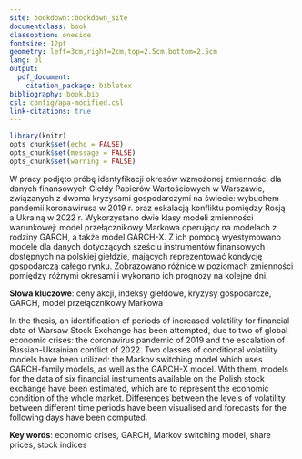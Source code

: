 ```yaml
--- 
site: bookdown::bookdown_site
documentclass: book
classoption: oneside
fontsize: 12pt
geometry: left=3cm,right=2cm,top=2.5cm,bottom=2.5cm
lang: pl
output:
  pdf_document:
    citation_package: biblatex
bibliography: book.bib
csl: config/apa-modified.csl
link-citations: true
---
```


```r
library(knitr)
opts_chunk$set(echo = FALSE)
opts_chunk$set(message = FALSE)
opts_chunk$set(warning = FALSE)
```

```{=latex}
\pagestyle{fancy}
\fancyhf{}
\renewcommand*{\tablename}{Tabela}
\thispagestyle{empty}
\fancyhead[RO]{\thepage}

\maketitle

\thispagestyle{empty}
\fancyhead[LO]{\textbf{\small{}}}
\renewcommand{\headrulewidth}{0.0pt}
```

\newpage

```{=latex}
\thispagestyle{empty}
\fancyhead[LO]{\textbf{\small{}}}
\renewcommand{\headrulewidth}{0.0pt}

\begin{center}
\textbf{STRESZCZENIE}
\end{center}

\vspace{30pt}
```

W pracy podjęto próbę identyfikacji okresów wzmożonej zmienności dla danych finansowych Giełdy Papierów Wartościowych w Warszawie,
związanych z dwoma kryzysami gospodarczymi na&nbsp;świecie: wybuchem pandemii koronawirusa w 2019 r. oraz eskalacją konfliktu pomiędzy Rosją a&nbsp;Ukrainą w 2022 r.
Wykorzystano dwie klasy modeli zmienności warunkowej: model przełącznikowy Markowa operujący na&nbsp;modelach z rodziny GARCH, a także model GARCH-X.
Z ich pomocą wyestymowano modele dla danych dotyczących sześciu instrumentów finansowych dostępnych na&nbsp;polskiej giełdzie, mających reprezentować kondycję gospodarczą całego rynku.
Zobrazowano różnice w poziomach zmienności pomiędzy różnymi okresami i wykonano ich prognozy na&nbsp;kolejne dni.

**Słowa kluczowe**: ceny akcji, indeksy giełdowe, kryzysy gospodarcze, GARCH, model przełącznikowy Markowa

```{=latex}
\vspace{40pt}

\begin{center}
\textbf{ABSTRACT}
\end{center}

\vspace{30pt}
```

In the thesis, an identification of periods of increased volatility for financial data of Warsaw Stock Exchange has been attempted,
due to two of global economic crises: the coronavirus pandemic of 2019 and the escalation of Russian-Ukrainian conflict of 2022.
Two classes of conditional volatility models have been utilized: the Markov switching model which uses GARCH-family models, as well as the GARCH-X model.
With them, models for the data of six financial instruments available on the Polish stock exchange have been estimated, which are to represent the economic condition of the whole market.
Differences between the levels of volatility between different time periods have been visualised and forecasts for the following days have been computed.

**Key words**: economic crises, GARCH, Markov switching model, share prices, stock indices

\newpage

```{=latex}
\setcounter{page}{1}
\fancyhead[LO]{\textbf{\small{Spis treści}}}
\renewcommand{\headrulewidth}{0.5pt}
\tableofcontents
```